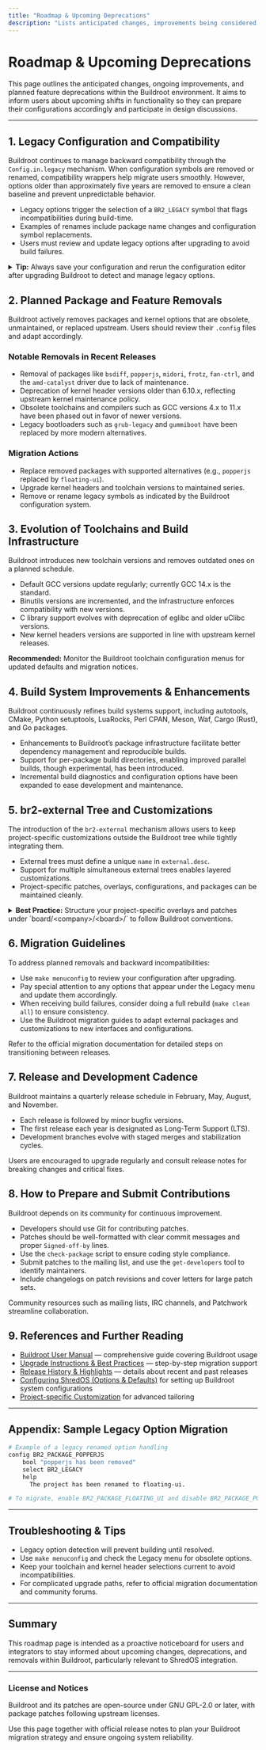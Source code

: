 ```yaml
---
title: "Roadmap & Upcoming Deprecations"
description: "Lists anticipated changes, improvements being considered, and heads-up notices for planned deprecation of features—so users can prepare in advance and contribute to design discussions."
---
```


# Roadmap & Upcoming Deprecations

This page outlines the anticipated changes, ongoing improvements, and planned feature deprecations within the Buildroot environment. It aims to inform users about upcoming shifts in functionality so they can prepare their configurations accordingly and participate in design discussions.

---

## 1. Legacy Configuration and Compatibility

Buildroot continues to manage backward compatibility through the `Config.in.legacy` mechanism. When configuration symbols are removed or renamed, compatibility wrappers help migrate users smoothly. However, options older than approximately five years are removed to ensure a clean baseline and prevent unpredictable behavior.

- Legacy options trigger the selection of a `BR2_LEGACY` symbol that flags incompatibilities during build-time.
- Examples of renames include package name changes and configuration symbol replacements.
- Users must review and update legacy options after upgrading to avoid build failures.

<details>
  <summary><strong>Tip:</strong> Always save your configuration and rerun the configuration editor after upgrading Buildroot to detect and manage legacy options.</summary>

---

Refer to the <code>Config.in.legacy</code> file in the Buildroot sources for detailed legacy mappings.
</details>

## 2. Planned Package and Feature Removals

Buildroot actively removes packages and kernel options that are obsolete, unmaintained, or replaced upstream. Users should review their `.config` files and adapt accordingly.

### Notable Removals in Recent Releases

- Removal of packages like `bsdiff`, `popperjs`, `midori`, `frotz`, `fan-ctrl`, and the `amd-catalyst` driver due to lack of maintenance.
- Deprecation of kernel header versions older than 6.10.x, reflecting upstream kernel maintenance policy.
- Obsolete toolchains and compilers such as GCC versions 4.x to 11.x have been phased out in favor of newer versions.
- Legacy bootloaders such as `grub-legacy` and `gummiboot` have been replaced by more modern alternatives.

### Migration Actions

- Replace removed packages with supported alternatives (e.g., `popperjs` replaced by `floating-ui`).
- Upgrade kernel headers and toolchain versions to maintained series.
- Remove or rename legacy symbols as indicated by the Buildroot configuration system.

## 3. Evolution of Toolchains and Build Infrastructure

Buildroot introduces new toolchain versions and removes outdated ones on a planned schedule.

- Default GCC versions update regularly; currently GCC 14.x is the standard.
- Binutils versions are incremented, and the infrastructure enforces compatibility with new versions.
- C library support evolves with deprecation of eglibc and older uClibc versions.
- New kernel headers versions are supported in line with upstream kernel releases.

**Recommended:** Monitor the Buildroot toolchain configuration menus for updated defaults and migration notices.

## 4. Build System Improvements & Enhancements

Buildroot continuously refines build systems support, including autotools, CMake, Python setuptools, LuaRocks, Perl CPAN, Meson, Waf, Cargo (Rust), and Go packages.

- Enhancements to Buildroot’s package infrastructure facilitate better dependency management and reproducible builds.
- Support for per-package build directories, enabling improved parallel builds, though experimental, has been introduced.
- Incremental build diagnostics and configuration options have been expanded to ease development and maintenance.

## 5. br2-external Tree and Customizations

The introduction of the `br2-external` mechanism allows users to keep project-specific customizations outside the Buildroot tree while tightly integrating them.

- External trees must define a unique `name` in `external.desc`.
- Support for multiple simultaneous external trees enables layered customizations.
- Project-specific patches, overlays, configurations, and packages can be maintained cleanly.

<details>
  <summary><strong>Best Practice:</strong> Structure your project-specific overlays and patches under `board/&lt;company&gt;/&lt;board&gt;/` to follow Buildroot conventions.</summary>

Learn more about br2-external trees and customization strategies in the [Project-specific Customization guide](../guides/expert-practices-special-cases/builder-guide).
</details>

## 6. Migration Guidelines

To address planned removals and backward incompatibilities:

- Use `make menuconfig` to review your configuration after upgrading.
- Pay special attention to any options that appear under the Legacy menu and update them accordingly.
- When receiving build failures, consider doing a full rebuild (`make clean all`) to ensure consistency.
- Use the Buildroot migration guides to adapt external packages and customizations to new interfaces and configurations.

Refer to the official migration documentation for detailed steps on transitioning between releases.

## 7. Release and Development Cadence

Buildroot maintains a quarterly release schedule in February, May, August, and November.

- Each release is followed by minor bugfix versions.
- The first release each year is designated as Long-Term Support (LTS).
- Development branches evolve with staged merges and stabilization cycles.

Users are encouraged to upgrade regularly and consult release notes for breaking changes and critical fixes.

## 8. How to Prepare and Submit Contributions

Buildroot depends on its community for continuous improvement.

- Developers should use Git for contributing patches.
- Patches should be well-formatted with clear commit messages and proper `Signed-off-by` lines.
- Use the `check-package` script to ensure coding style compliance.
- Submit patches to the mailing list, and use the `get-developers` tool to identify maintainers.
- Include changelogs on patch revisions and cover letters for large patch sets.

Community resources such as mailing lists, IRC channels, and Patchwork streamline collaboration.

## 9. References and Further Reading

- [Buildroot User Manual](../docs/manual/manual.md) — comprehensive guide covering Buildroot usage
- [Upgrade Instructions & Best Practices](./upgrade-instructions) — step-by-step migration support
- [Release History & Highlights](./release-history/current-latest-release) — details about recent and past releases
- [Configuring ShredOS (Options & Defaults)](/getting-started/first-use-configuration/configuring-options) for setting up Buildroot system configurations
- [Project-specific Customization](../guides/expert-practices-special-cases/builder-guide) for advanced tailoring

---

## Appendix: Sample Legacy Option Migration

```makefile
# Example of a legacy renamed option handling
config BR2_PACKAGE_POPPERJS
	bool "popperjs has been removed"
	select BR2_LEGACY
	help
	  The project has been renamed to floating-ui.

# To migrate, enable BR2_PACKAGE_FLOATING_UI and disable BR2_PACKAGE_POPPERJS
```

---

## Troubleshooting & Tips

- Legacy option detection will prevent building until resolved.
- Use `make menuconfig` and check the Legacy menu for obsolete options.
- Keep your toolchain and kernel header selections current to avoid incompatibilities.
- For complicated upgrade paths, refer to official migration documentation and community forums.

---

## Summary
This roadmap page is intended as a proactive noticeboard for users and integrators to stay informed about upcoming changes, deprecations, and removals within Buildroot, particularly relevant to ShredOS integration.


---

### License and Notices
Buildroot and its patches are open-source under GNU GPL-2.0 or later, with package patches following upstream licenses.

Use this page together with official release notes to plan your Buildroot migration strategy and ensure ongoing system reliability.
